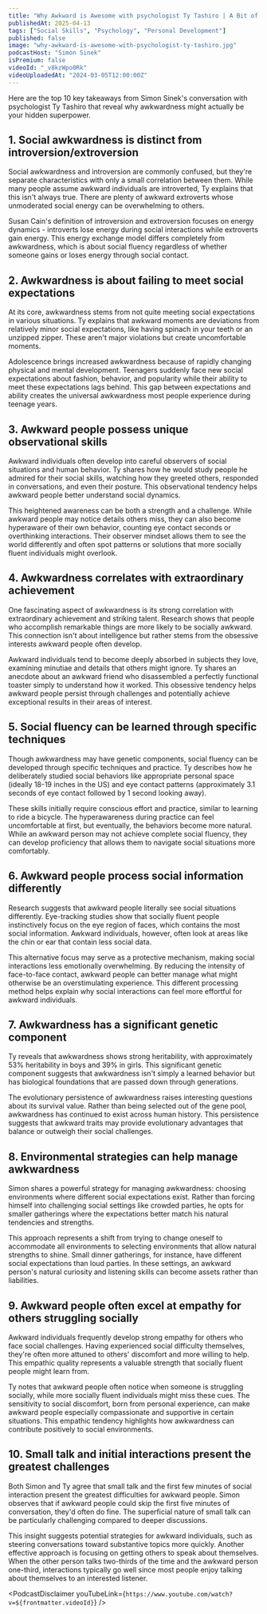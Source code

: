 ```yaml
---
title: "Why Awkward is Awesome with psychologist Ty Tashiro | A Bit of Optimism Podcast"
publishedAt: 2025-04-13
tags: ["Social Skills", "Psychology", "Personal Development"]
published: false
image: "why-awkward-is-awesome-with-psychologist-ty-tashiro.jpg"
podcastHost: "Simon Sinek"
isPremium: false
videoId: "_v8kzWpo0Rk"
videoUploadedAt: "2024-03-05T12:00:00Z"
---
```



<PodcastSummaryPageLayout frontmatter={frontmatter}>

Here are the top 10 key takeaways from Simon Sinek's conversation with psychologist Ty Tashiro that reveal why awkwardness might actually be your hidden superpower.

## 1. Social awkwardness is distinct from introversion/extroversion

Social awkwardness and introversion are commonly confused, but they're separate characteristics with only a small correlation between them. While many people assume awkward individuals are introverted, Ty explains that this isn't always true. There are plenty of awkward extroverts whose unmoderated social energy can be overwhelming to others.

Susan Cain's definition of introversion and extroversion focuses on energy dynamics - introverts lose energy during social interactions while extroverts gain energy. This energy exchange model differs completely from awkwardness, which is about social fluency regardless of whether someone gains or loses energy through social contact.

## 2. Awkwardness is about failing to meet social expectations

At its core, awkwardness stems from not quite meeting social expectations in various situations. Ty explains that awkward moments are deviations from relatively minor social expectations, like having spinach in your teeth or an unzipped zipper. These aren't major violations but create uncomfortable moments.

Adolescence brings increased awkwardness because of rapidly changing physical and mental development. Teenagers suddenly face new social expectations about fashion, behavior, and popularity while their ability to meet these expectations lags behind. This gap between expectations and ability creates the universal awkwardness most people experience during teenage years.

## 3. Awkward people possess unique observational skills

Awkward individuals often develop into careful observers of social situations and human behavior. Ty shares how he would study people he admired for their social skills, watching how they greeted others, responded in conversations, and even their posture. This observational tendency helps awkward people better understand social dynamics.

This heightened awareness can be both a strength and a challenge. While awkward people may notice details others miss, they can also become hyperaware of their own behavior, counting eye contact seconds or overthinking interactions. Their observer mindset allows them to see the world differently and often spot patterns or solutions that more socially fluent individuals might overlook.

## 4. Awkwardness correlates with extraordinary achievement

One fascinating aspect of awkwardness is its strong correlation with extraordinary achievement and striking talent. Research shows that people who accomplish remarkable things are more likely to be socially awkward. This connection isn't about intelligence but rather stems from the obsessive interests awkward people often develop.

Awkward individuals tend to become deeply absorbed in subjects they love, examining minutiae and details that others might ignore. Ty shares an anecdote about an awkward friend who disassembled a perfectly functional toaster simply to understand how it worked. This obsessive tendency helps awkward people persist through challenges and potentially achieve exceptional results in their areas of interest.

## 5. Social fluency can be learned through specific techniques

Though awkwardness may have genetic components, social fluency can be developed through specific techniques and practice. Ty describes how he deliberately studied social behaviors like appropriate personal space (ideally 18-19 inches in the US) and eye contact patterns (approximately 3.1 seconds of eye contact followed by 1 second looking away).

These skills initially require conscious effort and practice, similar to learning to ride a bicycle. The hyperawareness during practice can feel uncomfortable at first, but eventually, the behaviors become more natural. While an awkward person may not achieve complete social fluency, they can develop proficiency that allows them to navigate social situations more comfortably.

## 6. Awkward people process social information differently

Research suggests that awkward people literally see social situations differently. Eye-tracking studies show that socially fluent people instinctively focus on the eye region of faces, which contains the most social information. Awkward individuals, however, often look at areas like the chin or ear that contain less social data.

This alternative focus may serve as a protective mechanism, making social interactions less emotionally overwhelming. By reducing the intensity of face-to-face contact, awkward people can better manage what might otherwise be an overstimulating experience. This different processing method helps explain why social interactions can feel more effortful for awkward individuals.

## 7. Awkwardness has a significant genetic component

Ty reveals that awkwardness shows strong heritability, with approximately 53% heritability in boys and 39% in girls. This significant genetic component suggests that awkwardness isn't simply a learned behavior but has biological foundations that are passed down through generations.

The evolutionary persistence of awkwardness raises interesting questions about its survival value. Rather than being selected out of the gene pool, awkwardness has continued to exist across human history. This persistence suggests that awkward traits may provide evolutionary advantages that balance or outweigh their social challenges.

## 8. Environmental strategies can help manage awkwardness

Simon shares a powerful strategy for managing awkwardness: choosing environments where different social expectations exist. Rather than forcing himself into challenging social settings like crowded parties, he opts for smaller gatherings where the expectations better match his natural tendencies and strengths.

This approach represents a shift from trying to change oneself to accommodate all environments to selecting environments that allow natural strengths to shine. Small dinner gatherings, for instance, have different social expectations than loud parties. In these settings, an awkward person's natural curiosity and listening skills can become assets rather than liabilities.

## 9. Awkward people often excel at empathy for others struggling socially

Awkward individuals frequently develop strong empathy for others who face social challenges. Having experienced social difficulty themselves, they're often more attuned to others' discomfort and more willing to help. This empathic quality represents a valuable strength that socially fluent people might learn from.

Ty notes that awkward people often notice when someone is struggling socially, while more socially fluent individuals might miss these cues. The sensitivity to social discomfort, born from personal experience, can make awkward people especially compassionate and supportive in certain situations. This empathic tendency highlights how awkwardness can contribute positively to social environments.

## 10. Small talk and initial interactions present the greatest challenges

Both Simon and Ty agree that small talk and the first few minutes of social interaction present the greatest difficulties for awkward people. Simon observes that if awkward people could skip the first five minutes of conversation, they'd often do fine. The superficial nature of small talk can be particularly challenging compared to deeper discussions.

This insight suggests potential strategies for awkward individuals, such as steering conversations toward substantive topics more quickly. Another effective approach is focusing on getting others to speak about themselves. When the other person talks two-thirds of the time and the awkward person one-third, interactions typically go well since most people enjoy talking about themselves to an interested listener.

<PodcastDisclaimer
  youTubeLink={`https://www.youtube.com/watch?v=${frontmatter.videoId}`}
/>

</PodcastSummaryPageLayout>
